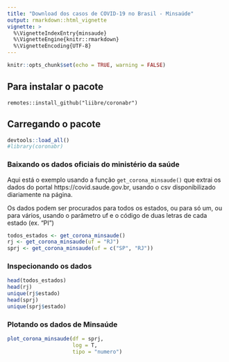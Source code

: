 ```yaml
---
title: "Download dos casos de COVID-19 no Brasil - Minsaúde"
output: rmarkdown::html_vignette
vignette: >
  %\VignetteIndexEntry{minsaude}
  %\VignetteEngine{knitr::rmarkdown}
  %\VignetteEncoding{UTF-8}
---
```


```r
knitr::opts_chunk$set(echo = TRUE, warning = FALSE)
```

## Para instalar o pacote

`remotes::install_github("liibre/coronabr")`

## Carregando o pacote

```r
devtools::load_all()
#library(coronabr)
```

### Baixando os dados oficiais do ministério da saúde

Aqui está o exemplo usando a função `get_corona_minsaude()` que extrai os dados do portal https://covid.saude.gov.br, usando o csv disponibilizado diariamente na página. 

Os dados podem ser procurados para todos os estados, ou para só um, ou para vários, usando o parâmetro uf e o código de duas letras de cada estado (ex. "PI")

```r
todos_estados <- get_corona_minsaude()
rj <- get_corona_minsaude(uf = "RJ")
sprj <- get_corona_minsaude(uf = c("SP", "RJ"))
```

### Inspecionando os dados

```r
head(todos_estados)
head(rj)
unique(rj$estado)
head(sprj)
unique(sprj$estado)
```

### Plotando os dados de Minsaúde


```r
plot_corona_minsaude(df = sprj,
                     log = T,
                     tipo = "numero")
```

